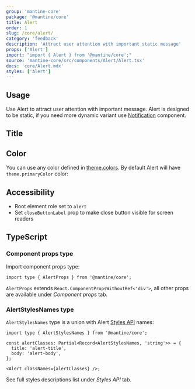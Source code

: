 ```yaml
---
group: 'mantine-core'
package: '@mantine/core'
title: Alert
order: 1
slug: /core/alert/
category: 'feedback'
description: 'Attract user attention with important static message'
props: ['Alert']
import: "import { Alert } from '@mantine/core';"
source: 'mantine-core/src/components/Alert/Alert.tsx'
docs: 'core/Alert.mdx'
styles: ['Alert']
---
```



## Usage

Use Alert to attract user attention with important message.
Alert is designed to be static, if you need more dynamic variant use [Notification](/core/notification/) component.

<Demo data={AlertDemos.usage} />

## Title

<Demo data={AlertDemos.title} />

## Color

You can use any color defined in [theme.colors](/theming/extend-theme/#default-colors).
By default Alert will have `theme.primaryColor` color:

<Demo data={AlertDemos.configurator} />

## Accessibility

- Root element role set to `alert`
- Set `closeButtonLabel` prop to make close button visible for screen readers

## TypeScript

### Component props type

Import component props type:

```tsx
import type { AlertProps } from '@mantine/core';
```

`AlertProps` extends `React.ComponentPropsWithoutRef<'div'>`, all other props are available under _Component props_ tab.

### AlertStylesNames type

`AlertStylesNames` type is a union with Alert [Styles API](/theming/styles-api/) names:

```tsx
import type { AlertStylesNames } from '@mantine/core';

const alertClasses: Partial<Record<AlertStylesNames, 'string'>> = {
  title: 'alert-title',
  body: 'alert-body',
};

<Alert classNames={alertClasses} />;
```

See full styles descriptions list under _Styles API_ tab.
